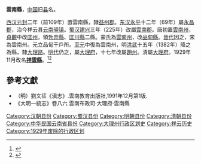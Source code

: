 '''雲南縣'''，[[中国|中国]]旧[[县|县]]名。

[[西汉|西汉]][[元封_(汉武帝)|元封]]二年（前109年）置雲南縣，隸[[益州郡|益州郡]]。[[东汉|东汉]][[永平_(东汉)|永平]]十二年（69年）屬[[永昌郡|永昌郡]]，治今祥云县[[云南驿镇|云南驿镇]]。[[蜀汉|蜀汉]][[建兴_(蜀汉)|建兴]]三年（225年）改屬[[雲南郡|雲南郡]]。唐初置[[雲南州|雲南州]]，[[貞觀_(唐朝)|貞觀]]中改[[匡州_(云南)|匡州]]，領[[勃弄縣|勃弄縣]]、[[匡川縣|匡川縣]]二縣。蒙氏為[[雲南州|雲南州]]，改[[品甸縣|品甸縣]]。[[晉代|晉代]]因之，宋為雲南州。元立品甸干戶所。[[至元_(忽必烈)|至元]]中復為雲南州，明[[洪武|洪武]]十五年（1382年）降之為縣，隸[[大理路|大理路]]。[[明代|明代]]仍之，屬[[大理府|大理府]]，十七年改屬[[赵州_(元朝)|趙州]]。清屬[[大理府|大理府]]。1929年11月改名'''[[祥雲縣|祥雲縣]]'''。<ref>{{Cite book|title=祥云县志|last=云南省祥云县志编纂委员会|publisher=中华书局|year=1996|isbn=7-101-01548-4|location=北京|pages=45-46}}</ref><ref>{{Cite book|title=中国古今地名大词典|last=戴均良等|publisher=上海辞书出版社|year=2005|isbn=7-5326-1743-2|location=上海|pages=387}}</ref>

==參考文獻==
* （明）劉文征《滇志》.雲南教育出版社,1991年12月第1版.
* 《大明一統志》卷八六 雲南布政司·大理府·雲南縣
{{reflist}}

{{清朝云南行政区划}}
{{明朝云南行政区划}}
{{云南行政区划小作品}}
{{DEFAULTSORT:Y}}
[[Category:汉朝县份|Category:汉朝县份]]
[[Category:蜀汉县份|Category:蜀汉县份]]
[[Category:明朝县份|Category:明朝县份]]
[[Category:清朝县份|Category:清朝县份]]
[[Category:中华民国云南省县份|Category:中华民国云南省县份]]
[[Category:大理州行政区划史|Category:大理州行政区划史]]
[[Category:祥云历史|Category:祥云历史]]
[[Category:1929年废除的行政区划|Category:1929年废除的行政区划]]